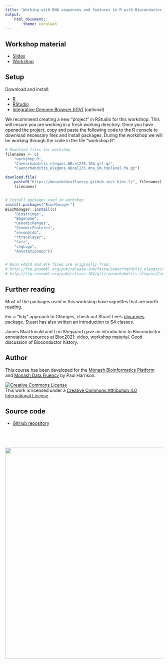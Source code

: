 ```yaml
---
title: "Working with DNA sequences and features in R with Bioconductor - version 2"
output:
    html_document:
        theme: cerulean
---
```


## Workshop material

* [Slides](slides.html)
* [Workshop](workshop.html)

## Setup

Download and install:

* [R](https://cloud.r-project.org/) 
* [RStudio](https://www.rstudio.com/products/rstudio/download/)
* [Integrative Genome Browser (IGV)](https://software.broadinstitute.org/software/igv/download) (optional)

We recommend creating a new "project" in RStudio for this workshop. This will ensure you are working in a fresh working directory. Once you have opened the project, copy and paste the following code to the R console to download necessary files and install packages. During the workshop we will be working through the code in the file "workshop.R".

```r
# Download files for workshop
filenames <- c(
    "workshop.R", 
    "Caenorhabditis_elegans.WBcel235.104.gtf.gz", 
    "Caenorhabditis_elegans.WBcel235.dna_sm.toplevel.fa.gz")

download.file(
    paste0("https://monashdatafluency.github.io/r-bioc-2/", filenames),
    filenames)


# Install packages used in workshop
install.packages("BiocManager")
BiocManager::install(c(
    "Biostrings",
    "BSgenome",
    "GenomicRanges",
    "GenomicFeatures",
    "ensembldb",
    "rtracklayer",
    "Gviz",
    "seqLogo",
    "AnnotationHub"))


# Worm FASTA and GTF files are originally from:
# http://ftp.ensembl.org/pub/release-104/fasta/caenorhabditis_elegans/dna/Caenorhabditis_elegans.WBcel235.dna_sm.toplevel.fa.gz
# http://ftp.ensembl.org/pub/release-104/gtf/caenorhabditis_elegans/Caenorhabditis_elegans.WBcel235.104.gtf.gz
```


## Further reading

Most of the packages used in this workshop have vignettes that are worth reading.

For a "tidy" approach to GRanges, check out Stuart Lee's [plyranges](https://bioconductor.org/packages/release/bioc/html/plyranges.html) package. Stuart has also written an introduction to [S4 classes](https://stuartlee.org/2019/07/09/s4-short-guide/).

James MacDonald and Lori Sheppard gave an introduction to Bioconductor annotation resources at Bioc2021: [video](https://www.youtube.com/watch?v=3ABBm7BZszI), [workshop material](https://jmacdon.github.io/Bioc2021Anno/articles/AnnotationWorkshop.html). Good discussion of Bioconductor history.



## Author

This course has been developed for the [Monash Bioinformatics Platform](https://www.monash.edu/researchinfrastructure/bioinformatics) and [Monash Data Fluency](https://www.monash.edu/data-fluency) by Paul Harrison.

<a rel="license" href="http://creativecommons.org/licenses/by/4.0/"><img alt="Creative Commons License" style="border-width:0" src="CC-BY.png" /></a><br />This work is licensed under a <a rel="license" href="http://creativecommons.org/licenses/by/4.0/">Creative Commons Attribution 4.0 International License</a>.

## Source code

* [GitHub repository](https://github.com/MonashDataFluency/r-bioc-2)

<p style="margin-top: 5em; text-align: right">
<a href="https://www.monash.edu/researchinfrastructure/bioinformatics"><img src="MBP-banner.png" width="675"></a>
</p>
